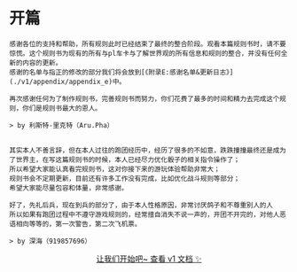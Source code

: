 # 开篇



    感谢各位的支持和帮助，所有规则此时已经结束了最终的整合阶段。观看本篇规则书时，请不要惊慌。这个规则书为现有的所有与pl车卡与了解世界观的所有信息和规则的整合，并没有任何全新的内容的更新。
    感谢的名单与指正的修改的部分我们将会放到[《附录E:感谢名单&更新日志》](./v1/appendix/appendix_e)中。

    再次感谢任何为了制作规则书，完善规则书而努力，你们花费了最多的时间和精力去完成这个规则，你们是规则书最大的恩人。

    > by 利斯特-里克特（Aru.Pha）


    其实本人不善言辞，但在本人过往的跑团经历中，经历了很多的不如意，跌跌撞撞最终还是成为了世界主，在写这篇规则书的时候，本人已经尽力优化骰子的相关指令操作了；
    所以希望大家能认真看完规则书，这对你接下来的游玩体验帮助非常大；
    规则书会不定期更新，目前还有许多工作没有完成，比如优化战斗规则等部分；
    希望大家能尽量包容和体量，非常感谢。

    好了，先礼后兵，现在到兵的部分了，由于本人性格原因，非常讨厌鸽子和不尊重别人的人
    所以如果有跑团过程中不遵守游戏规则的，经常擅自消失不说一声的，开团不开完的，对他人恶语相向等等的，第一次警告，第二次飞机票。

    > by 深海（919857696）


<p align="center">

<a href="./v1/advanced/core">
<BigButton>
  让我们开始吧~ 查看 v1 文档 <span role="img" aria-label="sparkles">✨</span>
</BigButton>
</a>

</p>